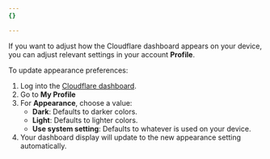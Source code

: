 ```yaml
---
{}

---
```


If you want to adjust how the Cloudflare dashboard appears on your device, you can adjust relevant settings in your account **Profile**.

To update appearance preferences:

1. Log into the [Cloudflare dashboard](https://dash.cloudflare.com).
2. Go to **My Profile**
3. For **Appearance**, choose a value:
   * **Dark**: Defaults to darker colors.
   * **Light**: Defaults to lighter colors.
   * **Use system setting**: Defaults to whatever is used on your device.
4. Your dashboard display will update to the new appearance setting automatically.
